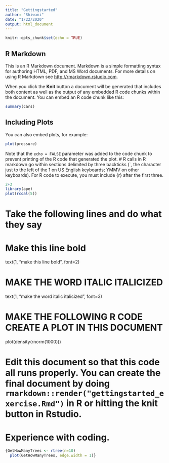 ```yaml
---
title: "Gettingstarted"
author: "Shiwani"
date: "1/22/2020"
output: html_document
---
```


```r
knitr::opts_chunk$set(echo = TRUE)
```

## R Markdown

This is an R Markdown document. Markdown is a simple formatting syntax for authoring HTML, PDF, and MS Word documents. For more details on using R Markdown see <http://rmarkdown.rstudio.com>.

When you click the **Knit** button a document will be generated that includes both content as well as the output of any embedded R code chunks within the document. You can embed an R code chunk like this:

```r
summary(cars)
```

## Including Plots

You can also embed plots, for example:

```r
plot(pressure)
```

Note that the `echo = FALSE` parameter was added to the code chunk to prevent printing of the R code that generated the plot.
# R calls in R markdown go within sections delimited by three backticks (`, the character just to the left of the 1 on US English keyboards; YMMV on other keyboards). For R code to execute, you must include {r} after the first three.

```r
2+3
library(ape)
plot(rcoal(5))
```
  
# Take the following lines and do what they say
# Make this line bold
text(1, "make this line bold", font=2)

# MAKE THE WORD ITALIC ITALICIZED
text(1, "make the word italic italicized", font=3)

# MAKE THE FOLLOWING R CODE CREATE A PLOT IN THIS DOCUMENT
plot(density(rnorm(1000)))

# Edit this document so that this code all runs properly. You can create the final document by doing `rmarkdown::render("gettingstarted_exercise.Rmd")` in R or hitting the knit button in Rstudio.
# Experience with coding.
```r
{GetHowManyTrees <- rtree(n=10)
  plot(GetHowManyTrees, edge.width = 1)}
  
```
